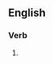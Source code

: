 ==English==

===Verb===
{{head|en|present participle}}

# {{present participle of|hotpress|lang=en|nocat=1}}